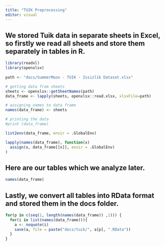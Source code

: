 ```yaml
---
title: "TUIK Preprocessing"
editor: visual
---
```


## We stored Tuik data in separate sheets in Excel, so firstly we read all sheets and store them separately in tables in R. 

```r
library(readxl)
library(openxlsx)
  
path <- "docs/SummerMoon - TUIK - Issizlik Dataset.xlsx"

# getting data from sheets
sheets <- openxlsx::getSheetNames(path)
data_frame <- lapply(sheets, openxlsx::read.xlsx, xlsxFile=path)

# assigning names to data frame
names(data_frame) <- sheets

# printing the data
#print (data_frame)

list2env(data_frame, envir = .GlobalEnv)

lapply(names(data_frame), function(x)
  assign(x, data_frame[[x]], envir = .GlobalEnv)
)
```

## Here are our tables which we analyze later.

```r
names(data_frame)
```

## Lastly, we convert all tables into RData format and stored them in the docs folder.

```r
for(p in c(seq(1, length(names(data_frame)) ,1))) { 
  for(i in list(names(data_frame))){
    a <- noquote(i)
    save(a, file = paste("docs/tuik/", a[p], ".RData"))
  }
}

```

